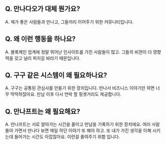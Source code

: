 ## Q. 만나다오가 대체 뭔가요?  
A. 제가 좋은 사람들과 만나고, 그들끼리 이어주기 위한 커뮤니티입니다.

## Q. 왜 이런 행동을 하나요?  
A. 블록체인 업계에 정말 뛰어난 인사이트를 가진 사람들이 많고. 그들의 비젼이 더 영향력을 갖고 널리 퍼지길 바라기 때문입니다.

## Q. 구구 같은 시스템이 왜 필요하나요?  
A. 구구는 공통된 관심사를 만들기 위한 장치입니다. 만나서 비즈니스 이야기만 하면 너무 딱딱하잖아요. 만남 이후 다시 연락 할 핑곗거리도 제공합니다.

## Q. 만나프트는 왜 필요해요?  
A. 만나프트는 서로 알아가는 시간을 줄이고 만남을 기록하기 위한 장치에요. 여러 사람 돌아 가면서 만나다 보면 매일 하던 이야기 또 해야 하고. 또 내가 가진 생각을 이해 시키는데 들어가는 시간도 아깝잖아요. 이런걸 줄여주기 위함 입니다. 